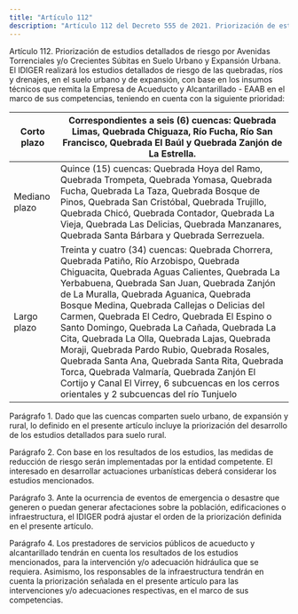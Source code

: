 ```yaml
---
title: "Artículo 112"
description: "Artículo 112 del Decreto 555 de 2021. Priorización de estudios detallados de riesgo por Avenidas Torrenciales y/o Crecientes Súbitas en..."
---
```


Artículo 112. Priorización de estudios detallados de riesgo por Avenidas Torrenciales y/o Crecientes Súbitas en Suelo Urbano y Expansión Urbana. El IDIGER realizará los estudios detallados de riesgo de las quebradas, ríos y drenajes, en el suelo urbano y de expansión, con base en los insumos técnicos que remita la Empresa de Acueducto y Alcantarillado - EAAB en el marco de sus competencias, teniendo en cuenta con la siguiente prioridad:
 

| Corto plazo | Correspondientes a seis (6) cuencas: Quebrada Limas, Quebrada Chiguaza, Río Fucha, Río San Francisco, Quebrada El Baúl y Quebrada Zanjón de La Estrella. |
| --- | --- |
| Mediano plazo | Quince (15) cuencas: Quebrada Hoya del Ramo, Quebrada Trompeta, Quebrada Yomasa, Quebrada Fucha, Quebrada La Taza, Quebrada Bosque de Pinos, Quebrada San Cristóbal, Quebrada Trujillo, Quebrada Chicó, Quebrada Contador, Quebrada La Vieja, Quebrada Las Delicias, Quebrada Manzanares, Quebrada Santa Bárbara y Quebrada Serrezuela. |
| Largo plazo | Treinta y cuatro (34) cuencas: Quebrada Chorrera, Quebrada Patiño, Río Arzobispo, Quebrada Chiguacita, Quebrada Aguas Calientes, Quebrada La Yerbabuena, Quebrada San Juan, Quebrada Zanjón de La Muralla, Quebrada Aguanica, Quebrada Bosque Medina, Quebrada Callejas o Delicias del Carmen, Quebrada El Cedro, Quebrada El Espino o Santo Domingo, Quebrada La Cañada, Quebrada La Cita, Quebrada La Olla, Quebrada Lajas, Quebrada Moraji, Quebrada Pardo Rubio, Quebrada Rosales, Quebrada Santa Ana, Quebrada Santa Rita, Quebrada Torca, Quebrada Valmaría, Quebrada Zanjón El <br> Cortijo y Canal El Virrey, 6 subcuencas en los cerros orientales y 2 subcuencas del río Tunjuelo |


 
Parágrafo 1. Dado que las cuencas comparten suelo urbano, de expansión y rural, lo definido en el presente artículo incluye la priorización del desarrollo de los estudios detallados para suelo rural.
 
Parágrafo 2. Con base en los resultados de los estudios, las medidas de reducción de riesgo serán implementadas por la entidad competente. El interesado en desarrollar actuaciones urbanísticas deberá considerar los estudios mencionados.
 
Parágrafo 3. Ante la ocurrencia de eventos de emergencia o desastre que generen o puedan generar afectaciones sobre la población, edificaciones o infraestructura, el IDIGER podrá ajustar el orden de la priorización definida en el presente artículo.
 
Parágrafo 4. Los prestadores de servicios públicos de acueducto y alcantarillado tendrán en cuenta los resultados de los estudios mencionados, para la intervención y/o adecuación hidráulica que se requiera. Asimismo, los responsables de la infraestructura tendrán en cuenta la priorización señalada en el presente artículo para las intervenciones y/o adecuaciones respectivas, en el marco de sus competencias.